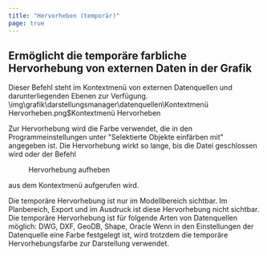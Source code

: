 ```yaml
---
title: "Hervorheben (temporär)"
page: true
---
```

## Erm&#246;glicht die tempor&#228;re farbliche Hervorhebung von externen Daten in der Grafik

Dieser Befehl steht im Kontextmen&#252; von externen Datenquellen und darunterliegenden Ebenen zur Verf&#252;gung.<Image>\img\grafik\darstellungsmanager\datenquellen\Kontextmenü Hervorheben.png$Kontextmenü Hervorheben</Image>

Zur Hervorhebung wird die Farbe verwendet, die in den Programmeinstellungen unter &quot;Selektierte Objekte einf&#228;rben mit&quot; angegeben ist.
Die Hervorhebung wirkt so lange, bis die Datei geschlossen wird oder der Befehl  <Menu>Hervorhebung aufheben</Menu>  aus dem Kontextmen&#252; aufgerufen wird.

<Success>
Die tempor&#228;re Hervorhebung ist nur im Modellbereich sichtbar. Im Planbereich, Export und im Ausdruck ist diese Hervorhebung  <Italic> nicht </Italic>  sichtbar.
</Success>

<Success>
Die tempor&#228;re Hervorhebung ist f&#252;r folgende Arten von Datenquellen m&#246;glich: DWG, DXF, GeoDB, Shape, Oracle
</Success>

<Success>
Wenn in den Einstellungen der Datenquelle eine Farbe festgelegt ist, wird trotzdem die tempor&#228;re Hervorhebungsfarbe zur Darstellung verwendet.
</Success>
